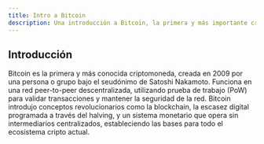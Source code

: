 ```yaml
---
title: Intro a Bitcoin
description: Una introducción a Bitcoin, la primera y más importante criptomoneda.
---
```



## Introducción

Bitcoin es la primera y más conocida criptomoneda, creada en 2009 por una persona o grupo bajo el seudónimo de Satoshi Nakamoto. Funciona en una red peer-to-peer descentralizada, utilizando prueba de trabajo (PoW) para validar transacciones y mantener la seguridad de la red. Bitcoin introdujo conceptos revolucionarios como la blockchain, la escasez digital programada a través del halving, y un sistema monetario que opera sin intermediarios centralizados, estableciendo las bases para todo el ecosistema cripto actual.

<UnderConstruction />